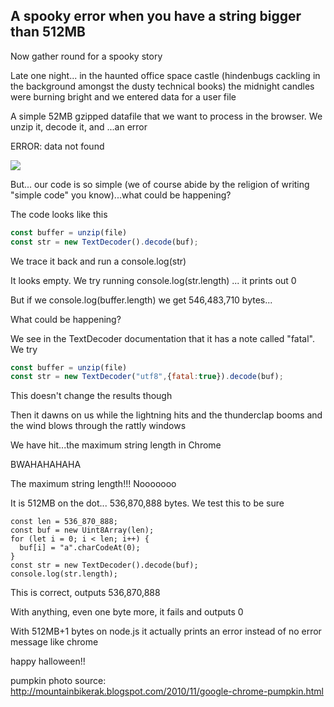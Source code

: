 
## A spooky error when you have a string bigger than 512MB

Now gather round for a spooky story

Late one night... in the haunted office space castle (hindenbugs cackling in
the background amongst the dusty technical books) the midnight candles were
burning bright and we entered data for a user file

A simple 52MB gzipped datafile that we want to process in the browser. We unzip
it, decode it, and ...an error

ERROR: data not found

![](/media/pumpkin-dark.jpg)

But... our code is so simple (we of course abide by the religion of writing "simple code" you know)...what could be happening?

The code looks like this

```js
const buffer = unzip(file)
const str = new TextDecoder().decode(buf);
```

We trace it back and run a console.log(str)

It looks empty. We try running console.log(str.length) ... it prints out 0

But if we console.log(buffer.length) we get 546,483,710 bytes...

What could be happening?

We see in the TextDecoder documentation that it has a note called "fatal". We try

```js
const buffer = unzip(file)
const str = new TextDecoder("utf8",{fatal:true}).decode(buf);
```

This doesn't change the results though

Then it dawns on us while the lightning hits and the thunderclap booms and the
wind blows through the rattly windows


We have hit...the maximum string length in Chrome


BWAHAHAHAHA

The maximum string length!!! Nooooooo

It is 512MB on the dot... 536,870,888 bytes. We test this to be sure


```
const len = 536_870_888;
const buf = new Uint8Array(len);
for (let i = 0; i < len; i++) {
  buf[i] = "a".charCodeAt(0);
}
const str = new TextDecoder().decode(buf);
console.log(str.length);

```

This is correct, outputs  536,870,888

With anything, even one byte more, it fails and outputs 0

With 512MB+1 bytes on node.js it actually prints an error instead of no error
message like chrome



happy halloween!!


pumpkin photo source: http://mountainbikerak.blogspot.com/2010/11/google-chrome-pumpkin.html




